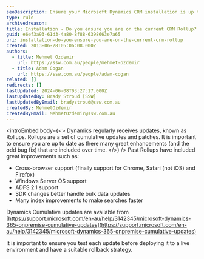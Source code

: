 ```yaml
---
seoDescription: Ensure your Microsoft Dynamics CRM installation is up to date with current rollups and updates for faster searches, improved support, and bug fixes.
type: rule
archivedreason:
title: Installation - Do you ensure you are on the current CRM Rollup?
guid: e6ef3a93-61d3-4a80-8f88-6398663e7a65
uri: installation-do-you-ensure-you-are-on-the-current-crm-rollup
created: 2013-06-28T05:06:08.000Z
authors:
  - title: Mehmet Ozdemir
    url: https://ssw.com.au/people/mehmet-ozdemir
  - title: Adam Cogan
    url: https://ssw.com.au/people/adam-cogan
related: []
redirects: []
lastUpdated: 2024-06-08T03:27:17.000Z
lastUpdatedBy: Brady Stroud [SSW]
lastUpdatedByEmail: bradystroud@ssw.com.au
createdBy: MehmetOzdemir
createdByEmail: MehmetOzdemir@ssw.com.au
---
```


<introEmbed
  body={<>
Dynamics regularly receives updates, known as Rollups. Rollups are a set of cumulative updates and patches. It is important to ensure you are up to date as there many great enhancements (and the odd bug fix) that are included over time.
  </>}
/>
Past Rollups have included great improvements such as:

- Cross-browser support (finally support for Chrome, Safari (not iOS) and Firefox)
- Windows Server OS support
- ADFS 2.1 support
- SDK changes better handle bulk data updates
- Many index improvements to make searches faster

Dynamics Cumulative updates are available from [https://support.microsoft.com/en-au/help/3142345/microsoft-dynamics-365-onpremise-cumulative-updates](https://support.microsoft.com/en-au/help/3142345/microsoft-dynamics-365-onpremise-cumulative-updates)

It is important to ensure you test each update before deploying it to a live environment and have a suitable rollback strategy.
